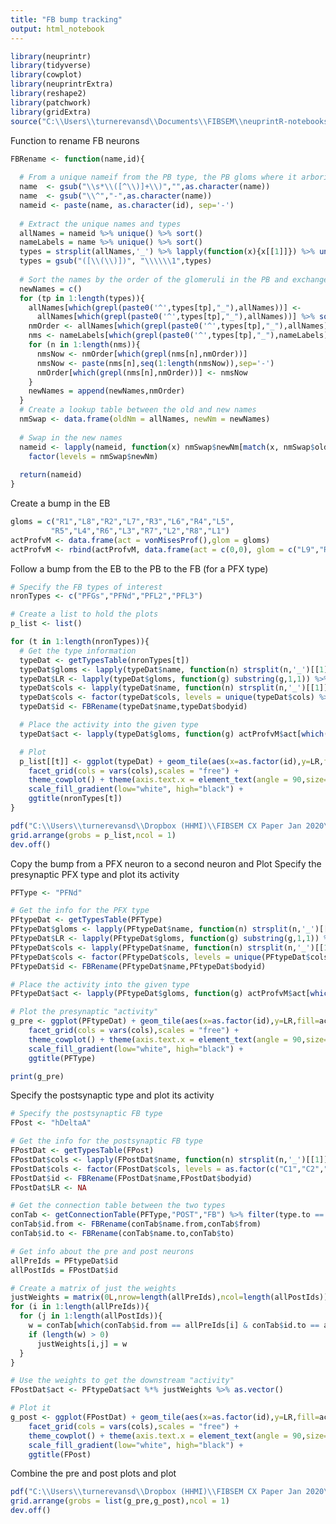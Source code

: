 ```yaml
---
title: "FB bump tracking"
output: html_notebook
---
```



```r
library(neuprintr)
library(tidyverse)
library(cowplot)
library(neuprintrExtra)
library(reshape2)
library(patchwork)
library(gridExtra)
source("C:\\Users\\turnerevansd\\Documents\\FIBSEM\\neuprintR-notebooks\\PBAnalysisUtils.R")
```

Function to rename FB neurons
```r
FBRename <- function(name,id){
  
  # From a unique nameif from the PB type, the PB gloms where it arborizes, and the bodyid
  name  <- gsub("\\s*\\([^\\)]+\\)","",as.character(name))
  name  <- gsub("\\^","-",as.character(name))
  nameid <- paste(name, as.character(id), sep='-')
  
  # Extract the unique names and types
  allNames = nameid %>% unique() %>% sort()
  nameLabels = name %>% unique() %>% sort()
  types = strsplit(allNames,'_') %>% lapply(function(x){x[[1]]}) %>% unique() %>% unlist()
  types = gsub("([\\(\\)])", "\\\\\\1",types)
  
  # Sort the names by the order of the glomeruli in the PB and exchange the bodyid for a number
  newNames = c()
  for (tp in 1:length(types)){
    allNames[which(grepl(paste0('^',types[tp],"_"),allNames))] <- 
      allNames[which(grepl(paste0('^',types[tp],"_"),allNames))] %>% sort()
    nmOrder <- allNames[which(grepl(paste0('^',types[tp],"_"),allNames))] %>% sort()
    nms <- nameLabels[which(grepl(paste0('^',types[tp],"_"),nameLabels))]
    for (n in 1:length(nms)){
      nmsNow <- nmOrder[which(grepl(nms[n],nmOrder))]
      nmsNow <- paste(nms[n],seq(1:length(nmsNow)),sep='-')
      nmOrder[which(grepl(nms[n],nmOrder))] <- nmsNow
    }
    newNames = append(newNames,nmOrder)
  }
  # Create a lookup table between the old and new names
  nmSwap <- data.frame(oldNm = allNames, newNm = newNames)
  
  # Swap in the new names
  nameid <- lapply(nameid, function(x) nmSwap$newNm[match(x, nmSwap$oldNm)]) %>%
    factor(levels = nmSwap$newNm)
  
  return(nameid)
}
```

Create a bump in the EB
```r
gloms = c("R1","L8","R2","L7","R3","L6","R4","L5",
         "R5","L4","R6","L3","R7","L2","R8","L1")
actProfvM <- data.frame(act = vonMisesProf(),glom = gloms)
actProfvM <- rbind(actProfvM, data.frame(act = c(0,0), glom = c("L9","R9")))
```

Follow a bump from the EB to the PB to the FB (for a PFX type)
```r
# Specify the FB types of interest
nronTypes <- c("PFGs","PFNd","PFL2","PFL3")

# Create a list to hold the plots
p_list <- list()

for (t in 1:length(nronTypes)){
  # Get the type information
  typeDat <- getTypesTable(nronTypes[t])
  typeDat$gloms <- lapply(typeDat$name, function(n) strsplit(n,'_')[[1]][2]) %>% unlist() %>% as.character()
  typeDat$LR <- lapply(typeDat$gloms, function(g) substring(g,1,1)) %>% unlist() %>% as.factor()
  typeDat$cols <- lapply(typeDat$name, function(n) strsplit(n,'_')[[1]][3]) %>% unlist() %>% as.character()
  typeDat$cols <- factor(typeDat$cols, levels = unique(typeDat$cols) %>% sort())
  typeDat$id <- FBRename(typeDat$name,typeDat$bodyid)

  # Place the activity into the given type
  typeDat$act <- lapply(typeDat$gloms, function(g) actProfvM$act[which(actProfvM$glom == g)]) %>% unlist() %>% as.numeric()

  # Plot
  p_list[[t]] <- ggplot(typeDat) + geom_tile(aes(x=as.factor(id),y=LR,fill=act)) + 
    facet_grid(cols = vars(cols),scales = "free") + 
    theme_cowplot() + theme(axis.text.x = element_text(angle = 90,size=1)) +
    scale_fill_gradient(low="white", high="black") + 
    ggtitle(nronTypes[t])
}

pdf("C:\\Users\\turnerevansd\\Dropbox (HHMI)\\FIBSEM CX Paper Jan 2020\\Figures\\FirstDraftFigs\\FB\\FBBumps_col.pdf")
grid.arrange(grobs = p_list,ncol = 1)
dev.off()

```

Copy the bump from a PFX neuron to a second neuron and Plot
Specify the presynaptic PFX type and plot its activity
```r
PFType <- "PFNd"

# Get the info for the PFX type
PFtypeDat <- getTypesTable(PFType)
PFtypeDat$gloms <- lapply(PFtypeDat$name, function(n) strsplit(n,'_')[[1]][2]) %>% unlist() %>% as.character()
PFtypeDat$LR <- lapply(PFtypeDat$gloms, function(g) substring(g,1,1)) %>% unlist() %>% as.factor()
PFtypeDat$cols <- lapply(PFtypeDat$name, function(n) strsplit(n,'_')[[1]][3]) %>% unlist() %>% as.character()
PFtypeDat$cols <- factor(PFtypeDat$cols, levels = unique(PFtypeDat$cols) %>% sort())
PFtypeDat$id <- FBRename(PFtypeDat$name,PFtypeDat$bodyid)

# Place the activity into the given type
PFtypeDat$act <- lapply(PFtypeDat$gloms, function(g) actProfvM$act[which(actProfvM$glom == g)]) %>% unlist() %>% as.numeric()

# Plot the presynaptic "activity"
g_pre <- ggplot(PFtypeDat) + geom_tile(aes(x=as.factor(id),y=LR,fill=act)) + 
    facet_grid(cols = vars(cols),scales = "free") + 
    theme_cowplot() + theme(axis.text.x = element_text(angle = 90,size=1)) +
    scale_fill_gradient(low="white", high="black") + 
    ggtitle(PFType)

print(g_pre)
```

Specify the postsynaptic type and plot its activity
```r
# Specify the postsynaptic FB type
FPost <- "hDeltaA"

# Get the info for the postsynaptic FB type
FPostDat <- getTypesTable(FPost)
FPostDat$cols <- lapply(FPostDat$name, function(n) strsplit(n,'_')[[1]][3]) %>% unlist() %>% as.character()
FPostDat$cols <- factor(FPostDat$cols, levels = as.factor(c("C1","C2","C3","C4","C5","C6","C7","C8","C9","C10","C11","C12")))
FPostDat$id <- FBRename(FPostDat$name,FPostDat$bodyid)
FPostDat$LR <- NA

# Get the connection table between the two types
conTab <- getConnectionTable(PFType,"POST","FB") %>% filter(type.to == FPost)
conTab$id.from <- FBRename(conTab$name.from,conTab$from)
conTab$id.to <- FBRename(conTab$name.to,conTab$to)

# Get info about the pre and post neurons
allPreIds = PFtypeDat$id
allPostIds = FPostDat$id

# Create a matrix of just the weights
justWeights = matrix(0L,nrow=length(allPreIds),ncol=length(allPostIds))
for (i in 1:length(allPreIds)){
  for (j in 1:length(allPostIds)){
    w = conTab[which(conTab$id.from == allPreIds[i] & conTab$id.to == allPostIds[j]),]$weight
    if (length(w) > 0)
      justWeights[i,j] = w
  }
}

# Use the weights to get the downstream "activity"
FPostDat$act <- PFtypeDat$act %*% justWeights %>% as.vector()

# Plot it
g_post <- ggplot(FPostDat) + geom_tile(aes(x=as.factor(id),y=LR,fill=act)) + 
    facet_grid(cols = vars(cols),scales = "free") + 
    theme_cowplot() + theme(axis.text.x = element_text(angle = 90,size=1)) +
    scale_fill_gradient(low="white", high="black") + 
    ggtitle(FPost)
```

Combine the pre and post plots and plot
```r
pdf("C:\\Users\\turnerevansd\\Dropbox (HHMI)\\FIBSEM CX Paper Jan 2020\\Figures\\FirstDraftFigs\\FB\\FBBumps_within.pdf")
grid.arrange(grobs = list(g_pre,g_post),ncol = 1)
dev.off()
```
